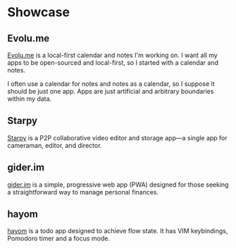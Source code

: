 # Showcase

## Evolu.me

[Evolu.me](https://evolu.me/) is a local-first calendar and notes I'm working on.
I want all my apps to be open-sourced and local-first, so I started with
a calendar and notes.

I often use a calendar for notes and notes as a calendar, so I suppose it
should be just one app. Apps are just artificial and arbitrary boundaries
within my data.

## Starpy

[Starpy](https://www.starpy.me/) is a P2P collaborative video editor and storage app—a single app for cameraman, editor, and director.

## gider.im

[gider.im](https://gider.im/) is a simple, progressive web app (PWA) designed for those seeking a straightforward way to manage personal finances.

## hayom

[hayom](https://hayom.pages.dev/) is a todo app designed to achieve flow state. It has VIM keybindings, Pomodoro timer and a focus mode.

